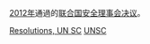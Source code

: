{{Year by category
| m = 2
| c = 0
| d = 1
| y = 2
| cat = 联合国安全理事会决议
| sortkey = United Nations Security Council resolutions
| parent = 各年聯合國安全理事會決議
| subcat = 2012年國際關係
}}
[[2012年|2012年]]通過的[[联合国安全理事会决议|联合国安全理事会决议]]。
{{Wikisource|聯合國安理會決議}}

[[Category:2012年聯合國|Resolutions, UN SC]]
[[Category:2012年法律|UNSC]]